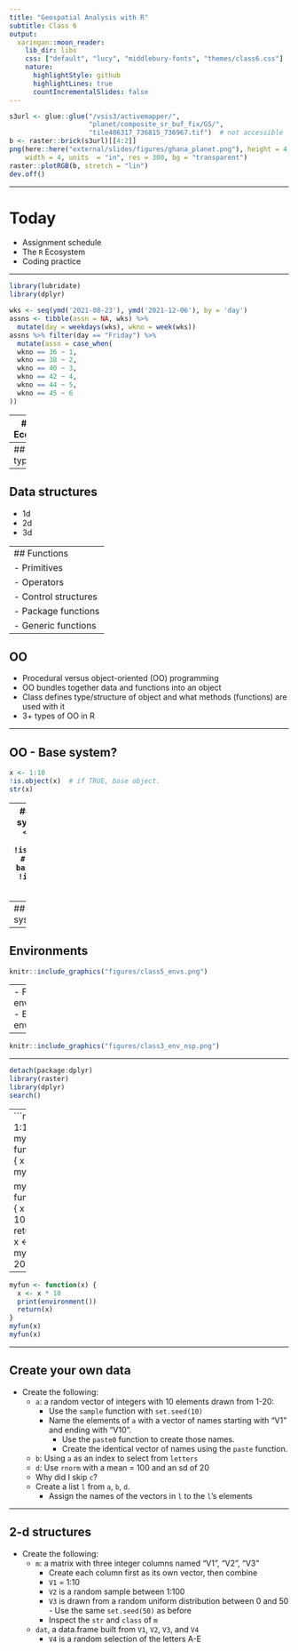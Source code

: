 ```yaml
---
title: "Geospatial Analysis with R"
subtitle: Class 6
output:
  xaringan::moon_reader:
    lib_dir: libs
    css: ["default", "lucy", "middlebury-fonts", "themes/class6.css"]
    nature:
      highlightStyle: github
      highlightLines: true
      countIncrementalSlides: false
---
```


```r
s3url <- glue::glue("/vsis3/activemapper/",
                    "planet/composite_sr_buf_fix/GS/",
                    "tile486317_736815_736967.tif")  # not accessible
b <- raster::brick(s3url)[[4:2]]
png(here::here("external/slides/figures/ghana_planet.png"), height = 4, 
    width = 4, units  = "in", res = 300, bg = "transparent")
raster::plotRGB(b, stretch = "lin")
dev.off()
```


---

# Today

- Assignment schedule
- The `R` Ecosystem
- Coding practice

---

```r
library(lubridate)
library(dplyr)

wks <- seq(ymd('2021-08-23'), ymd('2021-12-06'), by = 'day')
assns <- tibble(assn = NA, wks) %>% 
  mutate(day = weekdays(wks), wkno = week(wks))
assns %>% filter(day == "Friday") %>% 
  mutate(assn = case_when(
  wkno == 36 ~ 1, 
  wkno == 38 ~ 2,
  wkno == 40 ~ 3,
  wkno == 42 ~ 4,
  wkno == 44 ~ 5, 
  wkno == 45 ~ 6
))

```

---
# The R Ecosystem

```r
knitr::include_graphics("figures/class5_u1m2.png")
```

---
## Data types

---
## Data structures
- 1d
- 2d
- 3d

---
## Functions
- Primitives
- Operators
- Control structures
- Package functions
- Generic functions
---

## OO

- Procedural versus object-oriented (OO) programming
- OO bundles together data and functions into an object
- Class defines type/structure of object and what methods (functions) are used with it
- 3+ types of OO in R

---

## OO - Base system? 
```r
x <- 1:10
!is.object(x)  # if TRUE, base object. 
str(x)
```
---
## 00 - S3 system?
```r
x <- lm(x ~ rev(x))
!is.object(x)  # if TRUE, base object. 
!isS4(x)  # it’s S3
str(x)
```

---
## OO - S4 system? 
```r
x <- raster::raster(nrow = 10, ncol = 10)
!is.object(x)  # if TRUE, base object. 
!isS4(x)  # it’s S3
!is(x, "refClass") # it’s S4; otherwise it’s RC.
str(x)
```

---

## Environments
```r
knitr::include_graphics("figures/class5_envs.png")
```
---
- Function environment
- Execution environment

---

```r
knitr::include_graphics("figures/class3_env_nsp.png")
```

---

```r
detach(package:dplyr)
library(raster)
library(dplyr)
search()
```


---
```r
x <- 1:10
myfun <- function() {
  x * 10
}
myfun()

myfun <- function(x) {
  x <- x * 10
  return(x)
}
x <- 10
myfun(x = 20)
x
```

---

```r
myfun <- function(x) {
  x <- x * 10
  print(environment())
  return(x)
}
myfun(x)
myfun(x)
```


---


## Create your own data

- Create the following:
  - `a`: a random vector of integers with 10 elements drawn from 1-20:
    - Use the `sample` function with `set.seed(10)`
    - Name the elements of `a` with a vector of names starting with "V1" and ending with "V10". 
      - Use the `paste0` function to create those names.
      - Create the identical vector of names using the `paste` function.
  - `b`: Using `a` as an index to select from `letters`
  - `d`: Use `rnorm` with a mean = 100 and an sd of 20
  - Why did I skip `c`? 
  - Create a list `l` from `a`, `b`, `d`. 
    - Assign the names of the vectors in `l` to the `l`'s elements

---
## 2-d structures

- Create the following:
  - `m`: a matrix with three integer columns named "V1", "V2", "V3"
    - Create each column first as its own vector, then combine
    - `V1` = 1:10
    - `V2` is a random sample between 1:100
    - `V3` is drawn from a random uniform distribution between 0 and 50     - Use the same `set.seed(50)` as before
    - Inspect the `str` and `class` of `m`
  - `dat`, a data.frame built from `V1`, `V2`, `V3`, and `V4`
    - `V4` is a random selection of the letters A-E

<!-- --- -->
<!-- ## 1-d Indexing/subsetting/replacing  -->
<!-- - Select the 1st, 2nd, and 10th elements from `a` -->
<!-- - Select the elements of `a` named V1, V2, V3 (use the names) -->
<!-- - Replace the second to last value of `a` with the word "sasquatch" -->

<!--   - Use code to find the index value, not the actual integer value of the index -->
<!-- - Select from `b` the values "c", "d", "e" -->
<!-- - Identify the index position in `b` of values "c", "d", "e" -->
<!-- - Select the first 5 values of `d` and the last 5 values of `c` into two separate vectors and multiply them.  -->
<!-- - Select from `d` all values > 100: -->
<!--   - How many values are there? -->
<!-- - Select from `d` all values between 95 and 105, and replace them with 100 -->
<!-- - Repeat steps 1, 3, 4, and 8 above, but do it by accessing `a`, `b`, and `d` from `l`  -->

<!-- --- -->
<!-- ## 2-d Indexing/subsetting/replacing -->
<!-- - Select the first 10 values from `m`, using a single vector and no row or column information -->
<!-- - Use a single vector to select the last row, column value from `m` -->
<!-- - Replace the value selected in 2 above with -99 -->
<!-- - Now select row 3, columns 1:2 from `m`, and replace them with their values multiplied by 10  -->
<!-- - Do the same, but select the columns by their name, and reset the new values by dividing by 10 -->
<!-- - Select from `dat` the values of V3, and square them. Do it using index notation, column name in `[]`, and `$` -->
<!-- - Subset the first two rows and columns of `dat` into a new data.frame `datss`.  -->
<!-- - Replace `dat` rows 1:2, column 1:2 with the values -1:-4 -->
<!-- - Reset the part of `dat` you just changed with the values in `datss` -->
<!-- --- -->
<!-- ## Summarizing datasets -->
<!-- - Calculate the row and column sums of both `m` and `dat`.  -->
<!-- - Calculate the overall means and sums of all values in each dataset -->
<!-- - From `dat`, use both the base `aggregate` function and `dplyr` function to calculate the group mean, using `V4` as the grouping variable.  -->


